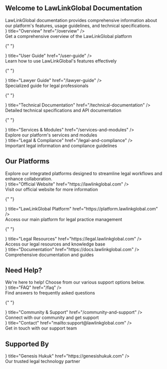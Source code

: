 ## Welcome to LawLinkGlobal Documentation


<div className="mb-8">
  LawLinkGlobal documentation provides comprehensive information about our
  platform's features, usage guidelines, and technical specifications.
</div>

<Cards>
  <div className="card-wrapper">
    <Card
      icon={<svg xmlns="http://www.w3.org/2000/svg" fill="none" viewBox="0 0 24 24" strokeWidth={1.5} stroke="currentColor" className="w-6 h-6">
        <path strokeLinecap="round" strokeLinejoin="round" d="M12 21a9.004 9.004 0 0 0 8.716-6.747M12 21a9.004 9.004 0 0 1-8.716-6.747M12 21c2.485 0 4.5-4.03 4.5-9S14.485 3 12 3m0 18c-2.485 0-4.5-4.03-4.5-9S9.515 3 12 3m0 0a8.997 8.997 0 0 1 7.843 4.582M12 3a8.997 8.997 0 0 0-7.843 4.582m15.686 0A11.953 11.953 0 0 1 12 10.5c-2.998 0-5.74-1.1-7.843-2.918m15.686 0A8.959 8.959 0 0 1 21 12c0 .778-.099 1.533-.284 2.253m0 0A17.919 17.919 0 0 1 12 16.5c-3.162 0-6.133-.815-8.716-2.247m0 0A9.015 9.015 0 0 1 3 12c0-1.605.42-3.113 1.157-4.418" />
      </svg>}
      title="Overview"
      href="/overview"
    />
    <div className="card-tooltip">
      Get a comprehensive overview of the LawLinkGlobal platform
    </div>
  </div>

{" "}

<div className="card-wrapper">
  <Card
    icon={
      <svg
        xmlns="http://www.w3.org/2000/svg"
        fill="none"
        viewBox="0 0 24 24"
        strokeWidth={1.5}
        stroke="currentColor"
        className="w-6 h-6"
      >
        <path
          strokeLinecap="round"
          strokeLinejoin="round"
          d="M15.75 6a3.75 3.75 0 1 1-7.5 0 3.75 3.75 0 0 1 7.5 0ZM4.501 20.118a7.5 7.5 0 0 1 14.998 0A17.933 17.933 0 0 1 12 21.75c-2.676 0-5.216-.584-7.499-1.632Z"
        />
      </svg>
    }
    title="User Guide"
    href="/user-guide"
  />
  <div className="card-tooltip">
    Learn how to use LawLinkGlobal's features effectively
  </div>
</div>

{" "}

<div className="card-wrapper">
  <Card
    icon={
      <svg
        xmlns="http://www.w3.org/2000/svg"
        fill="none"
        viewBox="0 0 24 24"
        strokeWidth={1.5}
        stroke="currentColor"
        className="w-6 h-6"
      >
        <path
          strokeLinecap="round"
          strokeLinejoin="round"
          d="M12 6.042A8.967 8.967 0 0 0 6 3.75c-1.052 0-2.062.18-3 .512v14.25A8.987 8.987 0 0 1 6 18c2.305 0 4.408.867 6 2.292m0-14.25a8.966 8.966 0 0 1 6-2.292c1.052 0 2.062.18 3 .512v14.25A8.987 8.987 0 0 0 18 18a8.967 8.967 0 0 0-6 2.292m0-14.25v14.25"
        />
      </svg>
    }
    title="Lawyer Guide"
    href="/lawyer-guide"
  />
  <div className="card-tooltip">Specialized guide for legal professionals</div>
</div>

{" "}

<div className="card-wrapper">
  <Card
    icon={
      <svg
        xmlns="http://www.w3.org/2000/svg"
        fill="none"
        viewBox="0 0 24 24"
        strokeWidth={1.5}
        stroke="currentColor"
        className="w-6 h-6"
      >
        <path
          strokeLinecap="round"
          strokeLinejoin="round"
          d="M6.75 7.5l3 2.25-3 2.25m4.5 0h3m-9 8.25h13.5A2.25 2.25 0 0 0 21 18V6a2.25 2.25 0 0 0-2.25-2.25H5.25A2.25 2.25 0 0 0 3 6v12a2.25 2.25 0 0 0 2.25 2.25Z"
        />
      </svg>
    }
    title="Technical Documentation"
    href="/technical-documentation"
  />
  <div className="card-tooltip">
    Detailed technical specifications and API documentation
  </div>
</div>

{" "}

<div className="card-wrapper">
  <Card
    icon={
      <svg
        xmlns="http://www.w3.org/2000/svg"
        fill="none"
        viewBox="0 0 24 24"
        strokeWidth={1.5}
        stroke="currentColor"
        className="w-6 h-6"
      >
        <path
          strokeLinecap="round"
          strokeLinejoin="round"
          d="M21 7.5l-9-5.25L3 7.5m18 0l-9 5.25m9-5.25v9l-9 5.25M3 7.5l9 5.25M3 7.5v9l9 5.25m0-9v9"
        />
      </svg>
    }
    title="Services & Modules"
    href="/services-and-modules"
  />
  <div className="card-tooltip">
    Explore our platform's services and modules
  </div>
</div>

  <div className="card-wrapper">
    <Card
      icon={<svg xmlns="http://www.w3.org/2000/svg" fill="none" viewBox="0 0 24 24" strokeWidth={1.5} stroke="currentColor" className="w-6 h-6">
        <path strokeLinecap="round" strokeLinejoin="round" d="M12 3v17.25m0 0c-1.472 0-2.882.265-4.185.75M12 20.25c1.472 0 2.882.265 4.185.75M18.75 4.97A48.416 48.416 0 0 0 12 4.5c-2.291 0-4.545.16-6.75.47m13.5 0c1.01.143 2.01.317 3 .52m-3-.52 2.62 10.726c.122.499-.106 1.028-.589 1.202a5.988 5.988 0 0 1-2.031.352 5.988 5.988 0 0 1-2.031-.352c-.483-.174-.711-.703-.59-1.202L18.75 4.971Zm-16.5.52c.99-.203 1.99-.377 3-.52m0 0 2.62 10.726c.122.499-.106 1.028-.589 1.202a5.989 5.989 0 0 1-2.031.352 5.989 5.989 0 0 1-2.031-.352c-.483-.174-.711-.703-.59-1.202L5.25 4.971Z" />
      </svg>}
      title="Legal & Compliance"
      href="/legal-and-compliance"
    />
    <div className="card-tooltip">
      Important legal information and compliance guidelines
    </div>
  </div>
</Cards>

## Our Platforms

<div className="mb-6 text-slate-600 dark:text-slate-400">
  Explore our integrated platforms designed to streamline legal workflows and
  enhance collaboration.
</div>

<Cards>
  <div className="card-wrapper">
    <Card
      icon={<svg xmlns="http://www.w3.org/2000/svg" fill="none" viewBox="0 0 24 24" strokeWidth={1.5} stroke="currentColor" className="w-6 h-6">
        <path strokeLinecap="round" strokeLinejoin="round" d="M12 21a9.004 9.004 0 0 0 8.716-6.747M12 21a9.004 9.004 0 0 1-8.716-6.747M12 21c2.485 0 4.5-4.03 4.5-9S14.485 3 12 3m0 18c-2.485 0-4.5-4.03-4.5-9S9.515 3 12 3m0 0a8.997 8.997 0 0 1 7.843 4.582M12 3a8.997 8.997 0 0 0-7.843 4.582m15.686 0A11.953 11.953 0 0 1 12 10.5c-2.998 0-5.74-1.1-7.843-2.918m15.686 0A8.959 8.959 0 0 1 21 12c0 .778-.099 1.533-.284 2.253m0 0A17.919 17.919 0 0 1 12 16.5c-3.162 0-6.133-.815-8.716-2.247m0 0A9.015 9.015 0 0 1 3 12c0-1.605.42-3.113 1.157-4.418" />
      </svg>}
      title="Official Website"
      href="https://lawlinkglobal.com"
    />
    <div className="card-tooltip">
      Visit our official website for more information
    </div>
  </div>

{" "}

<div className="card-wrapper">
  <Card
    icon={
      <svg
        xmlns="http://www.w3.org/2000/svg"
        fill="none"
        viewBox="0 0 24 24"
        strokeWidth={1.5}
        stroke="currentColor"
        className="w-6 h-6"
      >
        <path
          strokeLinecap="round"
          strokeLinejoin="round"
          d="M6.75 7.5l3 2.25-3 2.25m4.5 0h3m-9 8.25h13.5A2.25 2.25 0 0 0 21 18V6a2.25 2.25 0 0 0-2.25-2.25H5.25A2.25 2.25 0 0 0 3 6v12a2.25 2.25 0 0 0 2.25 2.25Z"
        />
      </svg>
    }
    title="LawLinkGlobal Platform"
    href="https://platform.lawlinkglobal.com"
  />
  <div className="card-tooltip">
    Access our main platform for legal practice management
  </div>
</div>

{" "}

<div className="card-wrapper">
  <Card
    icon={
      <svg
        xmlns="http://www.w3.org/2000/svg"
        fill="none"
        viewBox="0 0 24 24"
        strokeWidth={1.5}
        stroke="currentColor"
        className="w-6 h-6"
      >
        <path
          strokeLinecap="round"
          strokeLinejoin="round"
          d="M12 6.042A8.967 8.967 0 0 0 6 3.75c-1.052 0-2.062.18-3 .512v14.25A8.987 8.987 0 0 1 6 18c2.305 0 4.408.867 6 2.292m0-14.25a8.966 8.966 0 0 1 6-2.292c1.052 0 2.062.18 3 .512v14.25A8.987 8.987 0 0 0 18 18a8.967 8.967 0 0 0-6 2.292m0-14.25v14.25"
        />
      </svg>
    }
    title="Legal Resources"
    href="https://legal.lawlinkglobal.com"
  />
  <div className="card-tooltip">
    Access our legal resources and knowledge base
  </div>
</div>

  <div className="card-wrapper">
    <Card
      icon={<svg xmlns="http://www.w3.org/2000/svg" fill="none" viewBox="0 0 24 24" strokeWidth={1.5} stroke="currentColor" className="w-6 h-6">
        <path strokeLinecap="round" strokeLinejoin="round" d="M19.5 14.25v-2.625a3.375 3.375 0 00-3.375-3.375h-1.5A1.125 1.125 0 0113.5 7.125v-1.5a3.375 3.375 0 00-3.375-3.375H8.25m0 12.75h7.5m-7.5 3H12M10.5 2.25H5.625c-.621 0-1.125.504-1.125 1.125v17.25c0 .621.504 1.125 1.125 1.125h12.75c.621 0 1.125-.504 1.125-1.125V11.25a9 9 0 00-9-9z" />
      </svg>}
      title="Documentation"
      href="https://docs.lawlinkglobal.com"
    />
    <div className="card-tooltip">
      Comprehensive documentation and guides
    </div>
  </div>
</Cards>

## Need Help?

<div className="mb-6 text-slate-600 dark:text-slate-400">
  We're here to help! Choose from our various support options below.
</div>

<Cards>
  <div className="card-wrapper">
    <Card
      icon={<svg xmlns="http://www.w3.org/2000/svg" fill="none" viewBox="0 0 24 24" strokeWidth={1.5} stroke="currentColor" className="w-6 h-6">
        <path strokeLinecap="round" strokeLinejoin="round" d="M9.879 7.519c1.171-1.025 3.071-1.025 4.242 0 1.172 1.025 1.172 2.687 0 3.712-.203.179-.43.326-.67.442-.745.361-1.45.999-1.45 1.827v.75M21 12a9 9 0 1 1-18 0 9 9 0 0 1 18 0Zm-9 5.25h.008v.008H12v-.008Z" />
      </svg>}
      title="FAQ"
      href="/faq"
    />
    <div className="card-tooltip">
      Find answers to frequently asked questions
    </div>
  </div>

{" "}

<div className="card-wrapper">
  <Card
    icon={
      <svg
        xmlns="http://www.w3.org/2000/svg"
        fill="none"
        viewBox="0 0 24 24"
        strokeWidth={1.5}
        stroke="currentColor"
        className="w-6 h-6"
      >
        <path
          strokeLinecap="round"
          strokeLinejoin="round"
          d="M18 18.72a9.094 9.094 0 0 0 3.741-.479 3 3 0 0 0-4.682-2.72m.94 3.198.001.031c0 .225-.012.447-.037.666A11.944 11.944 0 0 1 12 21c-2.17 0-4.207-.576-5.963-1.584A6.062 6.062 0 0 1 6 18.719m12 0a5.971 5.971 0 0 0-.941-3.197m0 0A5.995 5.995 0 0 0 12 12.75a5.995 5.995 0 0 0-5.058 2.772m0 0a3 3 0 0 0-4.681 2.72 8.986 8.986 0 0 0 3.74.477m.94-3.197a5.971 5.971 0 0 0-.94 3.197M15 6.75a3 3 0 1 1-6 0 3 3 0 0 1 6 0Zm6 3a2.25 2.25 0 1 1-4.5 0 2.25 2.25 0 0 1 4.5 0Zm-13.5 0a2.25 2.25 0 1 1-4.5 0 2.25 2.25 0 0 1 4.5 0Z"
        />
      </svg>
    }
    title="Community & Support"
    href="/community-and-support"
  />
  <div className="card-tooltip">Connect with our community and get support</div>
</div>

  <div className="card-wrapper">
    <Card
      icon={<svg xmlns="http://www.w3.org/2000/svg" fill="none" viewBox="0 0 24 24" strokeWidth={1.5} stroke="currentColor" className="w-6 h-6">
        <path strokeLinecap="round" strokeLinejoin="round" d="M21.75 6.75v10.5a2.25 2.25 0 01-2.25 2.25h-15a2.25 2.25 0 01-2.25-2.25V6.75m19.5 0A2.25 2.25 0 0019.5 4.5h-15a2.25 2.25 0 00-2.25 2.25m19.5 0v.243a2.25 2.25 0 01-1.07 1.916l-7.5 4.615a2.25 2.25 0 01-2.36 0L3.32 8.91a2.25 2.25 0 01-1.07-1.916V6.75" />
      </svg>}
      title="Contact"
      href="mailto:support@lawlinkglobal.com"
    />
    <div className="card-tooltip">
      Get in touch with our support team
    </div>
  </div>
</Cards>


## Supported By

<Cards>
  <div className="card-wrapper">
    <Card
      icon={
        <svg
          xmlns="http://www.w3.org/2000/svg"
          fill="none"
          viewBox="0 0 24 24"
          strokeWidth={1.5}
          stroke="currentColor"
          className="w-6 h-6"
        >
          <path
            strokeLinecap="round"
            strokeLinejoin="round"
            d="M12 21v-8.25M15.75 21v-8.25M8.25 21v-8.25M3 9l9-6 9 6m-1.5 12V10.332A48.36 48.36 0 0 0 12 9.75c-2.551 0-5.056.2-7.5.582V21M3 21h18M12 6.75h.008v.008H12V6.75Z"
          />
        </svg>
      }
      title="Genesis Hukuk"
      href="https://genesishukuk.com"
    />
    <div className="card-tooltip">Our trusted legal technology partner</div>
  </div>
</Cards>
